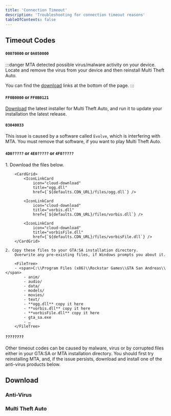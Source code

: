 ```yaml
---
title: 'Connection Timeout'
description: 'Troubleshooting for connection timeout reasons'
tableOfContents: false
---
```



## Timeout Codes

#### `00070000` or `0A050000`

:::danger
MTA detected possible virus/malware activity on your device.  
Locate and remove the virus from your device and then reinstall Multi Theft Auto.

You can find the [download](#download) links at the bottom of the page.
:::

#### `FF0B0000` or `FF0B0121`

[Download](#download) the latest installer for Multi Theft Auto, and run it to update
your installation the latest release.

#### `03040033`

This issue is caused by a software called `Evolve`, which is interfering with MTA.
You must remove that software, if you want to play Multi Theft Auto.

#### `4D0?????` or `4E0?????` or `4F0?????`

<Steps>
    1. Download the files below.

        <CardGrid>
            <IconLinkCard
                icon="cloud-download"
                title="ogg.dll"
                href={`${defaults.CDN_URL}/files/ogg.dll`} />

            <IconLinkCard
                icon="cloud-download"
                title="vorbis.dll"
                href={`${defaults.CDN_URL}/files/vorbis.dll`} />

            <IconLinkCard
                icon="cloud-download"
                title="vorbisFile.dll"
                href={`${defaults.CDN_URL}/files/vorbisFile.dll`} />
        </CardGrid>

    2. Copy these files to your GTA:SA installation directory.
        Overwrite any pre-existing files, if Windows prompts you about it.

        <FileTree>
        - <span>C:\\Program Files (x86)\\Rockstar Games\\GTA San Andreas\\</span>
            - anim/
            - audio/
            - data/
            - models/
            - movies/
            - text/
            - **ogg.dll** copy it here
            - **vorbis.dll** copy it here
            - **vorbisFile.dll** copy it here
            - gta_sa.exe
            - …
        </FileTree>
</Steps>

#### `????????`

Other timeout codes can be caused by malware, virus or by corrupted files either in your GTA:SA or MTA installation directory. You should first try reinstalling MTA, and, if the issue persists, download and install one of the anti-virus products below.

## Download

### Anti-Virus
<AntiVirusDownload />

### Multi Theft Auto
<ClientDownload />
